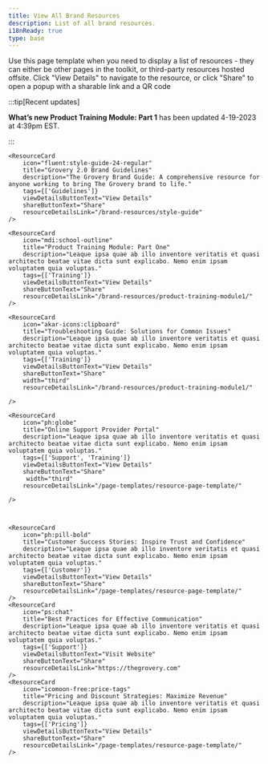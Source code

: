 ```yaml
---
title: View All Brand Resources
description: List of all brand resources.
i18nReady: true
type: base
---
```


Use this page template when you need to display a list of resources - they can either be other pages in the toolkit, or third-party resources hosted offsite.  Click "View Details" to navigate to the resource, or click "Share" to open a popup with a sharable link and a QR code

:::tip[Recent updates]

**What’s new Product Training Module: Part 1** has been updated 4-19-2023 at 4:39pm EST.

::: 

<div class="tag-filter-container">
	<TagFilter tags={['Guidelines', 'Training', 'Support', 'Customer', 'Pricing']} />
</div>

<div class="resource-card-container">
  
	
    <ResourceCard 
		icon="fluent:style-guide-24-regular" 
		title="Grovery 2.0 Brand Guidelines" 
		description="The Grovery Brand Guide: A comprehensive resource for anyone working to bring The Grovery brand to life." 
		tags={['Guidelines']} 
		viewDetailsButtonText="View Details" 
		shareButtonText="Share" 
		resourceDetailsLink="/brand-resources/style-guide" 
	/>
    
	<ResourceCard 
		icon="mdi:school-outline" 
		title="Product Training Module: Part One" 
		description="Leaque ipsa quae ab illo inventore veritatis et quasi architecto beatae vitae dicta sunt explicabo. Nemo enim ipsam voluptatem quia voluptas." 
		tags={['Training']} 
		viewDetailsButtonText="View Details" 
		shareButtonText="Share" 
		resourceDetailsLink="/brand-resources/product-training-module1/" 
	/>
    
    <ResourceCard
		icon="akar-icons:clipboard"  
		title="Troubleshooting Guide: Solutions for Common Issues" 
		description="Leaque ipsa quae ab illo inventore veritatis et quasi architecto beatae vitae dicta sunt explicabo. Nemo enim ipsam voluptatem quia voluptas." 
		tags={['Training']} 
		viewDetailsButtonText="View Details" 
		shareButtonText="Share" 
		width="third" 
		resourceDetailsLink="/brand-resources/product-training-module1/" 

	/>

	<ResourceCard 
		icon="ph:globe" 
		title="Online Support Provider Portal" 
		description="Leaque ipsa quae ab illo inventore veritatis et quasi architecto beatae vitae dicta sunt explicabo. Nemo enim ipsam voluptatem quia voluptas." 
		tags={['Support', 'Training']} 
		viewDetailsButtonText="View Details" 
		shareButtonText="Share" 
		 width="third" 
		resourceDetailsLink="/page-templates/resource-page-template/" 

	/>
	
	
	
	<ResourceCard 
		icon="ph:pill-bold" 
		title="Customer Success Stories: Inspire Trust and Confidence" 
		description="Leaque ipsa quae ab illo inventore veritatis et quasi architecto beatae vitae dicta sunt explicabo. Nemo enim ipsam voluptatem quia voluptas." 
		tags={['Customer']} 
		viewDetailsButtonText="View Details" 
		shareButtonText="Share" 
		resourceDetailsLink="/page-templates/resource-page-template/" 
	/>
	<ResourceCard 
		icon="ps:chat" 
		title="Best Practices for Effective Communication" 
		description="Leaque ipsa quae ab illo inventore veritatis et quasi architecto beatae vitae dicta sunt explicabo. Nemo enim ipsam voluptatem quia voluptas." 
		tags={['Support']} 
		viewDetailsButtonText="Visit Website" 
		shareButtonText="Share" 
		resourceDetailsLink="https://thegrovery.com" 
	/>
	<ResourceCard 
		icon="icomoon-free:price-tags" 
		title="Pricing and Discount Strategies: Maximize Revenue" 
		description="Leaque ipsa quae ab illo inventore veritatis et quasi architecto beatae vitae dicta sunt explicabo. Nemo enim ipsam voluptatem quia voluptas." 
		tags={['Pricing']} 
		viewDetailsButtonText="View Details" 
		shareButtonText="Share" 
		resourceDetailsLink="/page-templates/resource-page-template/" 
	/>


</div>